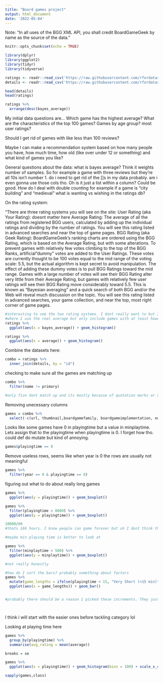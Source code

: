 ```yaml
---
title: "Board games project"
output: html_document
date: '2022-05-04'
---
```

Note: 
"In all uses of the BGG XML API, you shall credit BoardGameGeek by name as the source of the data."

```r
knitr::opts_chunk$set(echo = TRUE)
```

```r
library(dplyr)
library(ggplot2)
library(tidyr)
library(tidyverse)
```


```r

ratings <- readr::read_csv('https://raw.githubusercontent.com/rfordatascience/tidytuesday/master/data/2022/2022-01-25/ratings.csv')
details <- readr::read_csv('https://raw.githubusercontent.com/rfordatascience/tidytuesday/master/data/2022/2022-01-25/details.csv')

head(details)
head(ratings)

ratings %>%
  arrange(desc(bayes_average))
```

My initial data questions are...
Which game has the highest average? What are the characteristics of the top 100 games? Games by age group? most user ratings? 

Should I get rid of games with like less than 100 reviews?

Maybe I can make a recommendation system based on how many people you have, how much time, how old (like over under 12 or something) and what kind of games you like?


General questions about the data:
what is bayes average? Think it weights number of samples. So for example a game with three reviews but they're all 10s isn't number 1.
do i need to get rid of the []s in my data probably. am i even gonna use those cols tho. Oh is it just a list within a column? Could be good.
How do I deal with double counting for example if a game is "city building" and "medieval"
what is wanting vs wishing in the ratings db?


On the rating system:

"There are three rating systems you will see on the site:
User Rating (aka Your Rating): doesnt matter here
Average Rating: The average of all the ratings from registered BGG users, calculated by adding up the individual ratings and dividing by the number of ratings. You will see this rating listed in advanced searches and near the top of game pages.
BGG Rating (aka Geek Rating): BoardGameGeek's ranking charts are ordered using the BGG Rating, which is based on the Average Rating, but with some alterations. To prevent games with relatively few votes climbing to the top of the BGG Ranks, artificial "dummy" votes are added to the User Ratings. These votes are currently thought to be 100 votes equal to the mid range of the voting scale: 5.5, but the actual algorithm is kept secret to avoid manipulation. The effect of adding these dummy votes is to pull BGG Ratings toward the mid range. Games with a large number of votes will see their BGG Rating alter very little from their Average Rating, but games with relatively few user ratings will see their BGG Rating move considerably toward 5.5. This is known as "Bayesian averaging" and a quick search of both BGG and/or the Web will reveal much discussion on the topic. You will see this rating listed in advanced searches, your game collection, and near the top, most right corner of game pages.



```r

#interesting to see the two rating systems. I dont really want to but I could also do my own rating system of sorts
#where I use the real average but only include games with at least however many reviews
ratings %>%
  ggplot(aes(x = bayes_average)) + geom_histogram()

ratings %>%
  ggplot(aes(x = average)) + geom_histogram()

```


Combine the datasets here:

```r
combo = ratings %>%
  inner_join(details, by = "id")
```

checking to make sure all the games are matching up 
```r
combo %>%
  filter(name != primary)

#only five dont match up and its mostly because of quotation marks or $ weird characters
```


Removing unecessary columns
```r
games = combo %>%
  select(-c(url, thumbnail,boardgamefamily, boardgameimplementation, num.y, primary))
```



Looks like some games have 0 in playingtime but a value in minplaytime. Lets assign that to the playingtime when playingtime is 0. I forget how tho. could def do mutate but kind of annoying.

```r
games$playingtime == 0

```


Remove useless rows, seems like when year is 0 the rows are usually not meaningful

```r
games %>%
  filter(year == 0 & playingtime == 0)


```



figuring out what to do about really long games

```r
games %>%
  ggplot(aes(y = playingtime)) + geom_boxplot()

games %>%
  filter(playingtime < 8000) %>%
  ggplot(aes(y = playingtime)) + geom_boxplot()

10000/60
#thats 166 hours. I know people can game forever but uh I dont think thats right.

#maybe min playing time is better to look at

games %>%
  filter(minplaytime < 500) %>%
  ggplot(aes(y = minplaytime)) + geom_boxplot()

#not really honestly

#how do I sort the bars? probably something about factors
games %>%
  mutate(game_lengths = ifelse(playingtime < 15, "Very Short (<15 min)", ifelse(playingtime < 30, "Short (15-30 min)", ifelse(playingtime < 60, "Medium (30-60 min)", ifelse(playingtime < 120, "Long (60-120 min)", ifelse(playingtime < 240, "Very Long (120-240 min)", "Multiple Days")))))) %>%
  ggplot(aes(x = game_lengths)) + geom_bar()


#probably there should be a reason I picked these increments. They just seemed good to me. should also check how many 0s there were.




```




I think i will start with the easier ones before tackling category lol

Looking at playing time here

```r
games %>%
  group_by(playingtime) %>%
  summarise(avg_rating = mean(average))

breaks = se

games %>%
  ggplot(aes(x = playingtime)) + geom_histogram(bins = 100) + scale_x_continuous(limits = c(0, 2000))

sapply(games,class)



```



